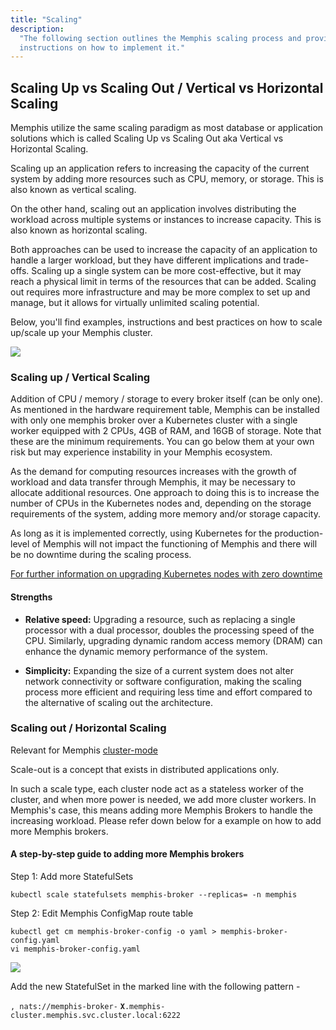 ```yaml
---
title: "Scaling"
description:
  "The following section outlines the Memphis scaling process and provides
  instructions on how to implement it."
---
```


## Scaling Up vs Scaling Out / Vertical vs Horizontal Scaling

Memphis utilize the same scaling paradigm as most database or application
solutions which is called Scaling Up vs Scaling Out aka Vertical vs Horizontal
Scaling.

Scaling up an application refers to increasing the capacity of the current
system by adding more resources such as CPU, memory, or storage. This is also
known as vertical scaling.

On the other hand, scaling out an application involves distributing the workload
across multiple systems or instances to increase capacity. This is also known as
horizontal scaling.

Both approaches can be used to increase the capacity of an application to handle
a larger workload, but they have different implications and trade-offs. Scaling
up a single system can be more cost-effective, but it may reach a physical limit
in terms of the resources that can be added. Scaling out requires more
infrastructure and may be more complex to set up and manage, but it allows for
virtually unlimited scaling potential.

Below, you'll find examples, instructions and best practices on how to scale
up/scale up your Memphis cluster.

![](/memphis/concepts/images/scale-20up-20vs-20out.jpeg)

### Scaling up / Vertical Scaling

Addition of CPU / memory / storage to every broker itself (can be only one). As
mentioned in the hardware requirement table, Memphis can be installed with only
one memphis broker over a Kubernetes cluster with a single worker equipped with
2 CPUs, 4GB of RAM, and 16GB of storage. Note that these are the minimum
requirements. You can go below them at your own risk but may experience
instability in your Memphis ecosystem.

As the demand for computing resources increases with the growth of workload and
data transfer through Memphis, it may be necessary to allocate additional
resources. One approach to doing this is to increase the number of CPUs in the
Kubernetes nodes and, depending on the storage requirements of the system,
adding more memory and/or storage capacity.

As long as it is implemented correctly, using Kubernetes for the
production-level of Memphis will not impact the functioning of Memphis and there
will be no downtime during the scaling process.

[For further information on upgrading Kubernetes nodes with zero downtime](https://cloud.google.com/blog/products/containers-kubernetes/kubernetes-best-practices-upgrading-your-clusters-with-zero-downtime)

#### Strengths

- **Relative speed:** Upgrading a resource, such as replacing a single processor
  with a dual processor, doubles the processing speed of the CPU. Similarly,
  upgrading dynamic random access memory (DRAM) can enhance the dynamic memory
  performance of the system.

- **Simplicity:** Expanding the size of a current system does not alter network
  connectivity or software configuration, making the scaling process more
  efficient and requiring less time and effort compared to the alternative of
  scaling out the architecture.

### Scaling out / Horizontal Scaling

Relevant for Memphis
[cluster-mode](https://docs.memphis.dev/memphis/deployment/kubernetes#step-1-installation)

Scale-out is a concept that exists in distributed applications only.

In such a scale type, each cluster node act as a stateless worker of the
cluster, and when more power is needed, we add more cluster workers. In
Memphis's case, this means adding more Memphis Brokers to handle the increasing
workload. Please refer down below for a example on how to add more Memphis
brokers.

#### A step-by-step guide to adding more Memphis brokers

Step 1: Add more StatefulSets

```
kubectl scale statefulsets memphis-broker --replicas= -n memphis
```

Step 2: Edit Memphis ConfigMap route table

```
kubectl get cm memphis-broker-config -o yaml > memphis-broker-config.yaml
vi memphis-broker-config.yaml
```

![](/memphis/concepts/images/Screen-20Shot-202022-11-13-20at-2017.08.25.png)

Add the new StatefulSet in the marked line with the following pattern -

`, nats://memphis-broker-`
**`X`**`.memphis-cluster.memphis.svc.cluster.local:6222`
